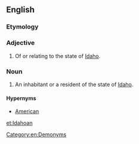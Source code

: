 ==English==

===Etymology===
{{suffix|Idaho|an|lang=en}}

===Adjective===
{{en-adj}}

# Of or relating to the state of [[Idaho]].

===Noun===
{{en-noun}}

# An inhabitant or a resident of the state of [[Idaho]].

====Hypernyms====
*[[American]]

[[Category:en:Demonyms]]

[[et:Idahoan]]